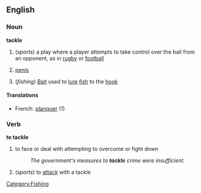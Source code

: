 ==English==
===Noun===
'''tackle'''
# (''sports'') a play where a player attempts to take control over the ball from an opponent, as in [[rugby]] or [[football]]
# {{slang}} [[penis]]
# (''fishing'') [[Bait]] used to [[lure]] [[fish]] to the [[hook]]
====Translations====
*French: [[planquer]] (1)
===Verb===
'''to tackle'''
# to face or deal with attempting to overcome or fight down
#:''The government's measures to '''tackle''' crime were insufficient.''
#(''sports'') to [[attack]] with a tackle

[[Category:Fishing]]